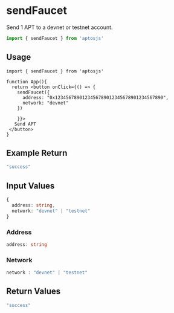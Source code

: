 # sendFaucet

Send 1 APT to a devnet or testnet account.

```jsx
import { sendFaucet } from 'aptosjs'
```

## Usage
```tsx
import { sendFaucet } from 'aptosjs'

function App(){
  return <button onClick={() => {
    sendFaucet({
      address: "0x1234567890123456789012345678901234567890",
      network: "devnet"
    })

    }}>
   Send APT
 </button>
}
```

## Example Return
```jsx
"success"
```

## Input Values
```ts
{
  address: string,
  network: "devnet" | "testnet"
}
```

### Address

```ts
address: string
```

### Network

```ts
network : "devnet" | "testnet"
```

## Return Values 

```ts
"success"
```